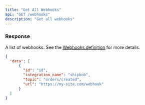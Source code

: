 ```yaml
---
title: "Get All Webhooks"
api: "GET /webhooks"
description: "Get all webhooks"
---
```


<Snippet file="headers.mdx" />

### Response

<ResponseField name="data" type="list of object">

A list of webhooks. See the [Webhooks definition](/webhooks/info) for more details.

<Snippet file="webhook.mdx" />

</ResponseField>

<ResponseExample>

```json Response
{
  "data": [
      {
        "id": "id",
        "integration_name": "shipbob",
        "topic": "orders/created",
        "url": "https://my-site.com/webhook"
      }
  ]
}
```

</ResponseExample>
